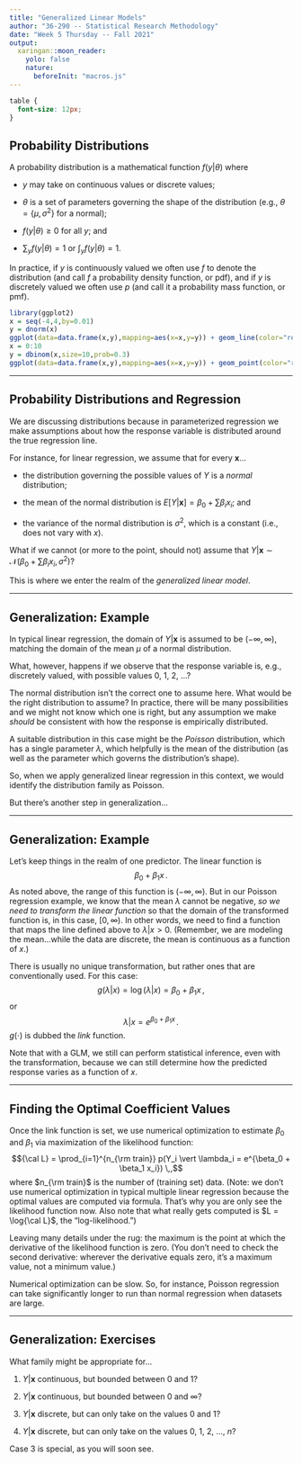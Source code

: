 ```yaml
---
title: "Generalized Linear Models"
author: "36-290 -- Statistical Research Methodology"
date: "Week 5 Thursday -- Fall 2021"
output:
  xaringan::moon_reader:
    yolo: false
    nature:
      beforeInit: "macros.js"
---
```


<style type="text/css">
.remark-slide-content {
    font-size: 16px;
    padding: 1em 4em 1em 4em;
}
.remark-code {
    font-size: 12px;
}
</style>

```css
table {
  font-size: 12px;
}
```

## Probability Distributions

A probability distribution is a mathematical function $f(y \vert \theta)$ where

- $y$ may take on continuous values or discrete values;

- $\theta$ is a set of parameters governing the shape of the distribution (e.g., $\theta = \{\mu,\sigma^2\}$ for a normal);

- $f(y \vert \theta) \geq 0$ for all $y$; and

- $\sum_y f(y \vert \theta) = 1$ or $\int_y f(y \vert \theta) = 1$.

In practice, if $y$ is continuously valued we often use $f$ to denote the distribution (and call $f$ a probability density function, or pdf), and if $y$ is discretely valued we often use $p$ (and call it a probability mass function, or pmf).

```r
library(ggplot2)
x = seq(-4,4,by=0.01)
y = dnorm(x)
ggplot(data=data.frame(x,y),mapping=aes(x=x,y=y)) + geom_line(color="red") + ylab("f(x)") + ggtitle("Normal")
x = 0:10
y = dbinom(x,size=10,prob=0.3)
ggplot(data=data.frame(x,y),mapping=aes(x=x,y=y)) + geom_point(color="red",size=2) + ylab("p(x)") + ggtitle("Binomial")
```

---

## Probability Distributions and Regression

We are discussing distributions because in parameterized regression we make assumptions about how the response variable is distributed around the true regression line.

For instance, for linear regression, we assume that for every $\mathbf{x}$...

- the distribution governing the possible values of $Y$ is a *normal* distribution;

- the mean of the normal distribution is $E[Y \vert \mathbf{x}] = \beta_0 + \sum \beta_i x_i$; and

- the variance of the normal distribution is $\sigma^2$, which is a constant (i.e., does not vary with $x$).

What if we cannot (or more to the point, should not) assume that $Y \vert \mathbf{x} \sim \mathcal{N}(\beta_0 + \sum \beta_i x_i,\sigma^2)$? 

This is where we enter the realm of the *generalized linear model*.

---

## Generalization: Example

In typical linear regression, the domain of $Y \vert \mathbf{x}$ is assumed to be $(-\infty,\infty)$, matching the domain of the mean $\mu$ of a normal distribution.

What, however, happens if we observe that the response variable is, e.g., discretely valued, with possible values 0, 1, 2, ...?

The normal distribution isn't the correct one to assume here. What would be the right distribution to assume? In practice, there will be many possibilities and we might not know which one is right, but any assumption we make *should* be consistent with how the response is empirically distributed.

A suitable distribution in this case might be the *Poisson* distribution, which has a single parameter $\lambda$, which helpfully is the mean of the distribution (as well as the parameter which governs the distribution's shape).

So, when we apply generalized linear regression in this context, we would identify the distribution family as Poisson.

But there's another step in generalization...

---

## Generalization: Example

Let's keep things in the realm of one predictor. The linear function is
$$\beta_0 + \beta_1 x \,.$$
As noted above, the range of this function is $(-\infty,\infty)$. But in our Poisson regression example, we know that the mean $\lambda$ cannot be negative, *so we need to transform the linear function* so that the domain of the transformed function is, in this case, $[0,\infty)$. In other words, we need to find a function that maps the line defined above to $\lambda \vert x > 0$. (Remember, we are modeling the mean...while the data are discrete, the mean is continuous as a function of $x$.)

There is usually no unique transformation, but rather ones that are conventionally used. For this case:
$$g(\lambda \vert x) = \log(\lambda \vert x) = \beta_0 + \beta_1 x \,,$$
or
$$\lambda \vert x = e^{\beta_0 + \beta_1 x} \,.$$
$g(\cdot)$ is dubbed the *link* function. 

Note that with a GLM, we still can perform statistical inference, even with the transformation, because we can still determine  how the predicted response varies as a function of $x$.

---

## Finding the Optimal Coefficient Values

Once the link function is set, we use numerical optimization to estimate $\beta_0$ and $\beta_1$ via maximization of the likelihood function:
$${\cal L} = \prod_{i=1}^{n_{\rm train}} p(Y_i \vert \lambda_i = e^{\beta_0 + \beta_1 x_i}) \,,$$
where $n_{\rm train}$ is the number of (training set) data. (Note: we don't use numerical optimization in typical multiple linear regression because the optimal values are computed via formula. That's why you are only see the likelihood function now. Also note that what really gets computed is $L = \log{\cal L}$, the "log-likelihood.")

Leaving many details under the rug: the maximum is the point at which the derivative of the likelihood function is zero. (You don't need to check the second derivative: wherever the derivative equals zero, it's a maximum value, not a minimum value.) 

Numerical optimization can be slow. So, for instance, Poisson regression can take significantly longer to run than normal regression when datasets are large.

---

## Generalization: Exercises

What family might be appropriate for...

1. $Y \vert \mathbf{x}$ continuous, but bounded between 0 and 1?

2. $Y \vert \mathbf{x}$ continuous, but bounded between 0 and $\infty$?

3. $Y \vert \mathbf{x}$ discrete, but can only take on the values 0 and 1?

4. $Y \vert \mathbf{x}$ discrete, but can only take on the values 0, 1, 2, ..., $n$?

Case 3 is special, as you will soon see.
